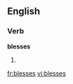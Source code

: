 ==English==
===Verb===
'''blesses'''
# {{third-person singular of|[[bless]]}}

[[fr:blesses]]
[[vi:blesses]]